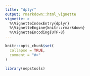 ```yaml
---
title: "dplyr"
output: rmarkdown::html_vignette
vignette: >
  %\VignetteIndexEntry{dplyr}
  %\VignetteEngine{knitr::rmarkdown}
  %\VignetteEncoding{UTF-8}
---
```


```r
knitr::opts_chunk$set(
  collapse = TRUE,
  comment = "#>"
)
```

```r
library(nepstools)
```

